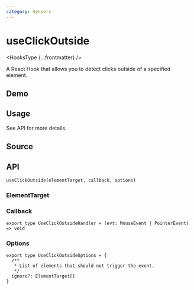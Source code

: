 ```yaml
---
category: Sensors
---
```


# useClickOutside


<HooksType {...frontmatter} />

A React Hook that allows you to detect clicks outside of a specified element.

## Demo


<App />

## Usage

See API for more details.

## Source


<Source />

## API

```tsx
useClickOutside(elementTarget, callback, options)
```

### ElementTarget


<Tip type="target" />

### Callback

```tsx
export type UseClickOutsideHandler = (evt: MouseEvent | PointerEvent) => void
```

### Options

```tsx
export type UseClickOutsideOptions = {
  /**
   * List of elements that should not trigger the event.
   */
  ignore?: ElementTarget[]
}
```
